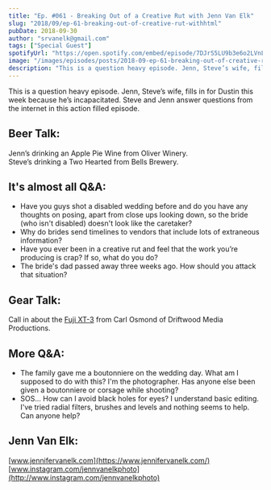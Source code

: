 ```yaml
---
title: "Ep. #061 - Breaking Out of a Creative Rut with Jenn Van Elk"
slug: "2018/09/ep-61-breaking-out-of-creative-rut-withhtml"
pubDate: 2018-09-30
author: "srvanelk@gmail.com"
tags: ["Special Guest"]
spotifyUrl: "https://open.spotify.com/embed/episode/7DJrS5LU9b3e6o2LVnLtyK?utm_source=generator"
image: "/images/episodes/posts/2018-09-ep-61-breaking-out-of-creative-rut-withhtml/image-asset.webp"
description: "This is a question heavy episode. Jenn, Steve’s wife, fills in for Dustin this week because he’s incapacitated. Steve and Jenn answer questions from the internet in this action filled episode."
---
```


This is a question heavy episode. Jenn, Steve’s wife, fills in for Dustin this week because he’s incapacitated. Steve and Jenn answer questions from the internet in this action filled episode.

## Beer Talk:  
Jenn’s drinking an Apple Pie Wine from Oliver Winery.  
Steve’s drinking a Two Hearted from Bells Brewery.

## It's almost all Q&A:
- Have you guys shot a disabled wedding before and do you have any thoughts on posing, apart from close ups looking down, so the bride (who isn't disabled) doesn't look like the caretaker?
- Why do brides send timelines to vendors that include lots of extraneous information?
- Have you ever been in a creative rut and feel that the work you’re producing is crap? If so, what do you do?
- The bride's dad passed away three weeks ago. How should you attack that situation?

## Gear Talk:
Call in about the [Fuji XT-3](https://www.amazon.com/gp/product/B07H3Y9CJY/ref=as_li_tl?ie=UTF8&camp=1789&creative=9325&creativeASIN=B07H3Y9CJY&linkCode=as2&tag=stevenvanelk-20&linkId=8ba8765ded51c18e0bf70648637e123f) from Carl Osmond of Driftwood Media Productions.

## More Q&A:
- The family gave me a boutonniere on the wedding day. What am I supposed to do with this? I'm the photographer. Has anyone else been given a boutonniere or corsage while shooting?
- SOS... How can I avoid black holes for eyes? I understand basic editing. I've tried radial filters, brushes and levels and nothing seems to help. Can anyone help?

## Jenn Van Elk:
[www.jennifervanelk.com](https://www.jennifervanelk.com/)  
[www.instagram.com/jennvanelkphoto](http://www.instagram.com/jennvanelkphoto)
